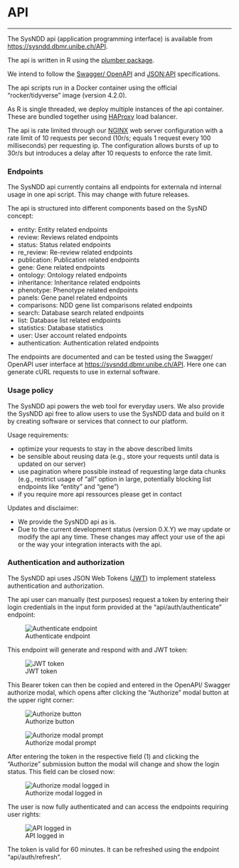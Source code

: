 # API {#api}

---

The SysNDD api (application programming interface) is available from [https://sysndd.dbmr.unibe.ch/API](https://sysndd.dbmr.unibe.ch/API).

The api is written in R using the [plumber package](https://www.rplumber.io/).

We intend to follow the [Swagger/ OpenAPI](https://swagger.io/specification/) and [JSON:API](https://jsonapi.org/) specifications.

The api scripts run in a Docker container using the official "rocker/tidyverse" image (version 4.2.0).

As R is single threaded, we deploy multiple instances of the api container. These are bundled together using [HAProxy](http://www.haproxy.org/) load balancer.

The api is rate limited through our [NGINX](https://www.nginx.com/) web server configuration with a rate limit of 10 requests per second (10r/s; equals 1 request every 100 milliseconds) per requesting ip. The configuration allows bursts of up to 30r/s but introduces a delay after 10 requests to enforce the rate limit.



### Endpoints

The SysNDD api currently contains all endpoints for externala nd internal usage in one api script. This may change with future releases.

The api is structured into different components based on the SysND concept:

- entity: Entity related endpoints
- review: Reviews related endpoints
- status: Status related endpoints
- re_review: Re-review related endpoints
- publication: Publication related endpoints
- gene: Gene related endpoints
- ontology: Ontology related endpoints
- inheritance: Inheritance related endpoints
- phenotype: Phenotype related endpoints
- panels: Gene panel related endpoints
- comparisons: NDD gene list comparisons related endpoints
- search: Database search related endpoints
- list: Database list related endpoints
- statistics: Database statistics
- user: User account related endpoints
- authentication: Authentication related endpoints

The endpoints are documented and can be tested using the Swagger/ OpenAPI user interface at [https://sysndd.dbmr.unibe.ch/API](https://sysndd.dbmr.unibe.ch/API).
Here one can generate cURL requests to use in external software.


### Usage policy

The SysNDD api powers the web tool for everyday users. We also provide the SysNDD api free to allow users to use the SysNDD data and build on it by creating software or services that connect to our platform.

Usage requirements:

- optimize your requests to stay in the above described limits
- be sensible about reusing data (e.g., store your requests until data is updated on our server)
- use pagination where possible instead of requesting large data chunks (e.g., restrict usage of "all" option in large, potentially blocking list endpoints like "entity" and "gene")
- if you require more api ressources please get in contact

Updates and disclaimer:

- We provide the SysNDD api as is.
- Due to the current development status (version 0.X.Y) we may update or modify the api any time. These changes may affect your use of the api or the way your integration interacts with the api.



### Authentication and authorization

The SysNDD api uses JSON Web Tokens ([JWT](https://jwt.io/)) to implement stateless authentication and authorization.

The api user can manually (test purposes) request a token by entering their login credentials in the input form provided at the "api/auth/authenticate" endpoint:

<div style="max-width:1000px;">
![Authenticate endpoint](./static/img/03_01-api-authenticate.png)
</div>


This endpoint will generate and respond with and JWT token:

<div style="max-width:1000px;">
![JWT token](./static/img/03_02-JWT-token.png)
</div>


This Bearer token can then be copied and entered in the OpenAPI/ Swagger authorize modal, which opens after clicking the "Authorize" modal button at the upper right corner:

<div style="max-width:1000px;">
![Authorize button](./static/img/03_03-api-authorize-a.png)
</div>


<div style="max-width:1000px;">
![Authorize modal prompt](./static/img/03_04-api-authorize-b.png)
</div>


After entering the token in the respective field (1) and clicking the "Authorize" submission button the modal will change and show the login status. This field can be closed now:

<div style="max-width:1000px;">
![Authorize modal logged in](./static/img/03_05-api-authorize-c.png)
</div>


The user is now fully authenticated and can access the endpoints requiring user rights:

<div style="max-width:1000px;">
![API logged in](./static/img/03_06-api-authorize-d.png)
</div>

The token is valid for 60 minutes. It can be refreshed using the endpoint "api/auth/refresh".

